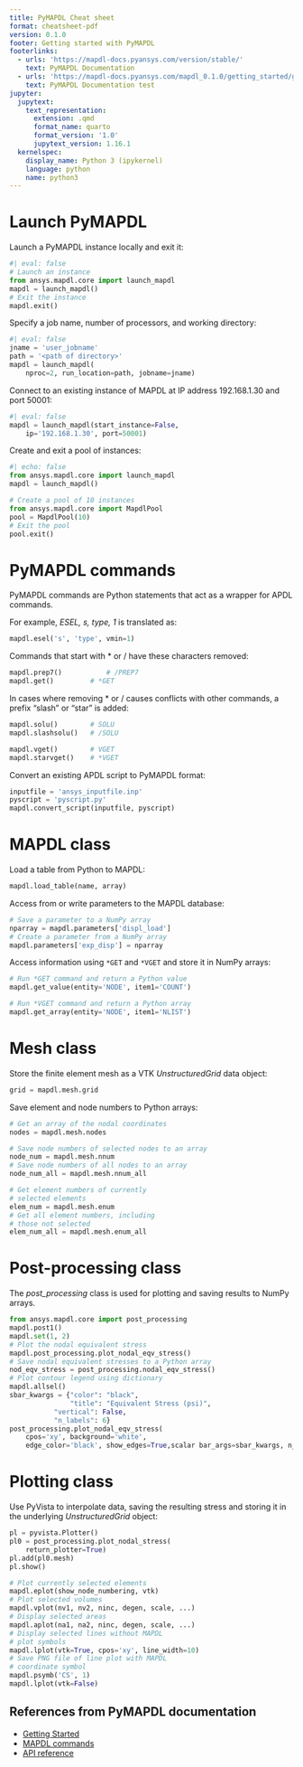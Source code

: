 ```yaml
---
title: PyMAPDL Cheat sheet
format: cheatsheet-pdf
version: 0.1.0
footer: Getting started with PyMAPDL
footerlinks:
  - urls: 'https://mapdl-docs.pyansys.com/version/stable/'
    text: PyMAPDL Documentation
  - urls: 'https://mapdl-docs.pyansys.com/mapdl_0.1.0/getting_started/getting_started.html'
    text: PyMAPDL Documentation test
jupyter:
  jupytext:
    text_representation:
      extension: .qmd
      format_name: quarto
      format_version: '1.0'
      jupytext_version: 1.16.1
  kernelspec:
    display_name: Python 3 (ipykernel)
    language: python
    name: python3
---
```


# Launch PyMAPDL

Launch a PyMAPDL instance locally and exit it:

```python
#| eval: false
# Launch an instance
from ansys.mapdl.core import launch_mapdl
mapdl = launch_mapdl()
# Exit the instance
mapdl.exit()
```

Specify a job name, number of processors, and working directory:

```python
#| eval: false
jname = 'user_jobname'
path = '<path of directory>'
mapdl = launch_mapdl(
	nproc=2, run_location=path, jobname=jname)
```

Connect to an existing instance of MAPDL at IP address 192.168.1.30 and port 50001:

```python
#| eval: false
mapdl = launch_mapdl(start_instance=False,
    ip='192.168.1.30', port=50001)
```

Create and exit a pool of instances:

```python
#| echo: false
from ansys.mapdl.core import launch_mapdl
mapdl = launch_mapdl()
```

```python
# Create a pool of 10 instances
from ansys.mapdl.core import MapdlPool
pool = MapdlPool(10)
# Exit the pool
pool.exit()
```

# PyMAPDL commands

PyMAPDL commands are Python statements that act as a wrapper for APDL commands. 

For example, *ESEL, s, type, 1* is translated as:

```python
mapdl.esel('s', 'type', vmin=1) 
```

Commands that start with * or / have these characters removed:

```python
mapdl.prep7()	        # /PREP7
mapdl.get()	        # *GET
```

In cases where removing * or / causes conflicts with other commands, a prefix "slash" or "star" is added:

```python
mapdl.solu()		# SOLU
mapdl.slashsolu()	# /SOLU

mapdl.vget()		# VGET
mapdl.starvget()	# *VGET
```

Convert an existing APDL script to PyMAPDL format:

```python
inputfile = 'ansys_inputfile.inp'
pyscript = 'pyscript.py'
mapdl.convert_script(inputfile, pyscript)
```

# MAPDL class

Load a table from Python to MAPDL:

```python
mapdl.load_table(name, array)
```

Access from or write parameters to the MAPDL database:

```python
# Save a parameter to a NumPy array
nparray = mapdl.parameters['displ_load']
# Create a parameter from a NumPy array
mapdl.parameters['exp_disp'] = nparray
```

Access information using ``*GET`` and ``*VGET`` and store it in NumPy arrays:

```python
# Run *GET command and return a Python value
mapdl.get_value(entity='NODE', item1='COUNT')

# Run *VGET command and return a Python array
mapdl.get_array(entity='NODE', item1='NLIST')
```

# Mesh class
Store the finite element mesh as a VTK *UnstructuredGrid* data object:

```python
grid = mapdl.mesh.grid
```

Save element and node numbers to Python arrays:

```python
# Get an array of the nodal coordinates
nodes = mapdl.mesh.nodes

# Save node numbers of selected nodes to an array
node_num = mapdl.mesh.nnum
# Save node numbers of all nodes to an array
node_num_all = mapdl.mesh.nnum_all

# Get element numbers of currently 
# selected elements
elem_num = mapdl.mesh.enum
# Get all element numbers, including 
# those not selected
elem_num_all = mapdl.mesh.enum_all
```

# Post-processing class
The *post_processing* class is used for plotting and saving results to NumPy arrays.

```python
from ansys.mapdl.core import post_processing
mapdl.post1()
mapdl.set(1, 2)
# Plot the nodal equivalent stress
mapdl.post_processing.plot_nodal_eqv_stress()
# Save nodal equivalent stresses to a Python array
nod_eqv_stress = post_processing.nodal_eqv_stress()
# Plot contour legend using dictionary
mapdl.allsel()
sbar_kwargs = {"color": "black",
               "title": "Equivalent Stress (psi)",
	       "vertical": False,
	       "n_labels": 6}
post_processing.plot_nodal_eqv_stress(
    cpos='xy', background='white',
    edge_color='black', show_edges=True,scalar bar_args=sbar_kwargs, n_colors=9)
```

# Plotting class
Use PyVista to interpolate data, saving the resulting stress and storing it in the underlying *UnstructuredGrid* object:

```python
pl = pyvista.Plotter()
pl0 = post_processing.plot_nodal_stress(
    return_plotter=True)
pl.add(pl0.mesh)
pl.show()
```

```python
# Plot currently selected elements
mapdl.eplot(show_node_numbering, vtk)
# Plot selected volumes
mapdl.vplot(nv1, nv2, ninc, degen, scale, ...)
# Display selected areas
mapdl.aplot(na1, na2, ninc, degen, scale, ...)
# Display selected lines without MAPDL 
# plot symbols
mapdl.lplot(vtk=True, cpos='xy', line_width=10)
# Save PNG file of line plot with MAPDL 
# coordinate symbol
mapdl.psymb('CS', 1)
mapdl.lplot(vtk=False)
```

## References from PyMAPDL documentation

- [Getting Started](https://mapdl.docs.pyansys.com/version/stable/getting_started/index.html)
- [MAPDL commands](https://mapdl.docs.pyansys.com/version/stable/mapdl_commands/index.html)
- [API reference](https://mapdl.docs.pyansys.com/version/stable/api/index.html)
